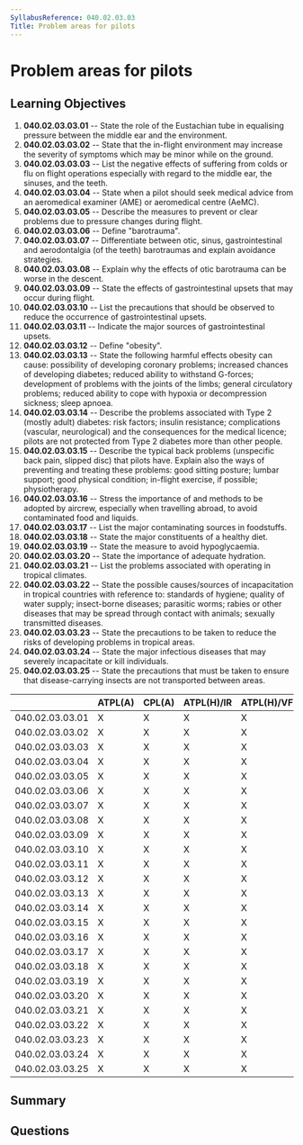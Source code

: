```yaml
---
SyllabusReference: 040.02.03.03
Title: Problem areas for pilots
---
```


# Problem areas for pilots

## Learning Objectives

1. **040.02.03.03.01** -- State the role of the Eustachian tube in equalising
   pressure between the middle ear and the environment.
2. **040.02.03.03.02** -- State that the in-flight environment may increase the
   severity of symptoms which may be minor while on the ground.
3. **040.02.03.03.03** -- List the negative effects of suffering from colds or flu
   on flight operations especially with regard to the middle ear, the sinuses,
   and the teeth.
4. **040.02.03.03.04** -- State when a pilot should seek medical advice from an
   aeromedical examiner (AME) or aeromedical centre (AeMC).
5. **040.02.03.03.05** -- Describe the measures to prevent or clear problems due
   to pressure changes during flight.
6. **040.02.03.03.06** -- Define "barotrauma".
7. **040.02.03.03.07** -- Differentiate between otic, sinus, gastrointestinal and
   aerodontalgia (of the teeth) barotraumas and explain avoidance strategies.
8. **040.02.03.03.08** -- Explain why the effects of otic barotrauma can be worse
   in the descent.
9. **040.02.03.03.09** -- State the effects of gastrointestinal upsets that may
   occur during flight.
10. **040.02.03.03.10** -- List the precautions that should be observed to reduce
    the occurrence of gastrointestinal upsets.
11. **040.02.03.03.11** -- Indicate the major sources of gastrointestinal upsets.
12. **040.02.03.03.12** -- Define "obesity".
13. **040.02.03.03.13** -- State the following harmful effects obesity can cause:
    possibility of developing coronary problems; increased chances of developing
    diabetes; reduced ability to withstand G-forces; development of problems
    with the joints of the limbs; general circulatory problems; reduced ability
    to cope with hypoxia or decompression sickness; sleep apnoea.
14. **040.02.03.03.14** -- Describe the problems associated with Type 2 (mostly
    adult) diabetes: risk factors; insulin resistance; complications (vascular,
    neurological) and the consequences for the medical licence; pilots are not
    protected from Type 2 diabetes more than other people.
15. **040.02.03.03.15** -- Describe the typical back problems (unspecific back
    pain, slipped disc) that pilots have. Explain also the ways of preventing
    and treating these problems: good sitting posture; lumbar support; good
    physical condition; in-flight exercise, if possible; physiotherapy.
16. **040.02.03.03.16** -- Stress the importance of and methods to be adopted by
    aircrew, especially when travelling abroad, to avoid contaminated food and
    liquids.
17. **040.02.03.03.17** -- List the major contaminating sources in foodstuffs.
18. **040.02.03.03.18** -- State the major constituents of a healthy diet.
19. **040.02.03.03.19** -- State the measure to avoid hypoglycaemia.
20. **040.02.03.03.20** -- State the importance of adequate hydration.
21. **040.02.03.03.21** -- List the problems associated with operating in tropical
    climates.
22. **040.02.03.03.22** -- State the possible causes/sources of incapacitation in
    tropical countries with reference to: standards of hygiene; quality of water
    supply; insect-borne diseases; parasitic worms; rabies or other diseases
    that may be spread through contact with animals; sexually transmitted
    diseases.
23. **040.02.03.03.23** -- State the precautions to be taken to reduce the risks
    of developing problems in tropical areas.
24. **040.02.03.03.24** -- State the major infectious diseases that may severely
    incapacitate or kill individuals.
25. **040.02.03.03.25** -- State the precautions that must be taken to ensure that
    disease-carrying insects are not transported between areas.

|                 | ATPL(A) | CPL(A) | ATPL(H)/IR | ATPL(H)/VFR | CPL(H) | IR  | CBIR(A) |
| --------------- | ------- | ------ | ---------- | ----------- | ------ | --- | ------- |
| 040.02.03.03.01 | X       | X      | X          | X           | X      | X   |         |
| 040.02.03.03.02 | X       | X      | X          | X           | X      | X   |         |
| 040.02.03.03.03 | X       | X      | X          | X           | X      | X   |         |
| 040.02.03.03.04 | X       | X      | X          | X           | X      | X   |         |
| 040.02.03.03.05 | X       | X      | X          | X           | X      | X   |         |
| 040.02.03.03.06 | X       | X      | X          | X           | X      | X   |         |
| 040.02.03.03.07 | X       | X      | X          | X           | X      | X   |         |
| 040.02.03.03.08 | X       | X      | X          | X           | X      | X   |         |
| 040.02.03.03.09 | X       | X      | X          | X           | X      | X   |         |
| 040.02.03.03.10 | X       | X      | X          | X           | X      | X   |         |
| 040.02.03.03.11 | X       | X      | X          | X           | X      | X   |         |
| 040.02.03.03.12 | X       | X      | X          | X           | X      | X   |         |
| 040.02.03.03.13 | X       | X      | X          | X           | X      | X   |         |
| 040.02.03.03.14 | X       | X      | X          | X           | X      | X   |         |
| 040.02.03.03.15 | X       | X      | X          | X           | X      | X   |         |
| 040.02.03.03.16 | X       | X      | X          | X           | X      | X   |         |
| 040.02.03.03.17 | X       | X      | X          | X           | X      | X   |         |
| 040.02.03.03.18 | X       | X      | X          | X           | X      | X   |         |
| 040.02.03.03.19 | X       | X      | X          | X           | X      | X   |         |
| 040.02.03.03.20 | X       | X      | X          | X           | X      | X   |         |
| 040.02.03.03.21 | X       | X      | X          | X           | X      |     |         |
| 040.02.03.03.22 | X       | X      | X          | X           | X      |     |         |
| 040.02.03.03.23 | X       | X      | X          | X           | X      |     |         |
| 040.02.03.03.24 | X       | X      | X          | X           | X      | X   |         |
| 040.02.03.03.25 | X       | X      | X          | X           | X      | X   |         |

## Summary

## Questions
